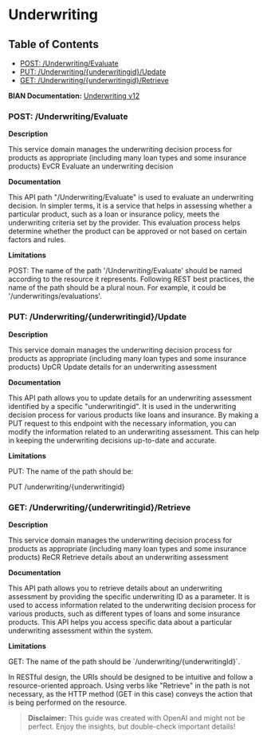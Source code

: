 # Underwriting

## Table of Contents
- [POST: /Underwriting/Evaluate](#post-/underwriting/evaluate)
- [PUT: /Underwriting/\{underwritingid\}/Update](#put-/underwriting/\{underwritingid\}/update)
- [GET: /Underwriting/\{underwritingid\}/Retrieve](#get-/underwriting/\{underwritingid\}/retrieve)


**BIAN Documentation:** [Underwriting v12](https://app.swaggerhub.com/apis/BIAN-3/Underwriting/12.0.0)

### POST: /Underwriting/Evaluate

**Description**

This service domain manages the underwriting decision process for products as appropriate \(including many loan types and some insurance products\) EvCR Evaluate an underwriting decision

**Documentation**

This API path "/Underwriting/Evaluate" is used to evaluate an underwriting decision\. In simpler terms\, it is a service that helps in assessing whether a particular product\, such as a loan or insurance policy\, meets the underwriting criteria set by the provider\. This evaluation process helps determine whether the product can be approved or not based on certain factors and rules\.

**Limitations**

POST: The name of the path '/Underwriting/Evaluate' should be named according to the resource it represents\. Following REST best practices\, the name of the path should be a plural noun\. For example\, it could be '/underwritings/evaluations'\.

### PUT: /Underwriting/\{underwritingid\}/Update

**Description**

This service domain manages the underwriting decision process for products as appropriate \(including many loan types and some insurance products\) UpCR Update details for an underwriting assessment

**Documentation**

This API path allows you to update details for an underwriting assessment identified by a specific "underwritingid"\. It is used in the underwriting decision process for various products like loans and insurance\. By making a PUT request to this endpoint with the necessary information\, you can modify the information related to an underwriting assessment\. This can help in keeping the underwriting decisions up\-to\-date and accurate\.

**Limitations**

PUT: The name of the path should be:

PUT /underwriting/\{underwritingid\}

### GET: /Underwriting/\{underwritingid\}/Retrieve

**Description**

This service domain manages the underwriting decision process for products as appropriate \(including many loan types and some insurance products\) ReCR Retrieve details about an underwriting assessment

**Documentation**

This API path allows you to retrieve details about an underwriting assessment by providing the specific underwriting ID as a parameter\. It is used to access information related to the underwriting decision process for various products\, such as different types of loans and some insurance products\. This API helps you access specific data about a particular underwriting assessment within the system\.

**Limitations**

GET: The name of the path should be \`/underwriting/\{underwritingId\}\`\. 

In RESTful design\, the URIs should be designed to be intuitive and follow a resource\-oriented approach\. Using verbs like "Retrieve" in the path is not necessary\, as the HTTP method \(GET in this case\) conveys the action that is being performed on the resource\.

> **Disclaimer:** This guide was created with OpenAI and might not be perfect. Enjoy the insights, but double-check important details!
